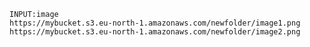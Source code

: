 ```plaintext
INPUT:image
https://mybucket.s3.eu-north-1.amazonaws.com/newfolder/image1.png
https://mybucket.s3.eu-north-1.amazonaws.com/newfolder/image2.png
```